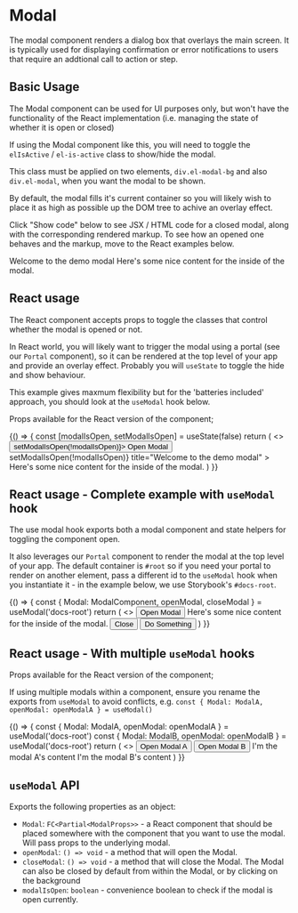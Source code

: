 
<Meta title="Modal" component={Modal} />

# Modal

The modal component renders a dialog box that overlays the main screen. It is typically used for displaying confirmation or error notifications to users that require an addtional call to action or step.

## Basic Usage

The Modal component can be used for UI purposes only, but won't have the functionality of the React implementation (i.e. managing the state of whether it is open or closed)

If using the Modal component like this, you will need to toggle the `elIsActive` / `el-is-active` class to show/hide the modal.

This class must be applied on two elements, `div.el-modal-bg` and also `div.el-modal`, when you want the modal to be shown.

By default, the modal fills it's current container so you will likely wish to place it as high as possible up the DOM tree to achive an overlay effect.

Click "Show code" below to see JSX / HTML code for a closed modal, along with the corresponding rendered markup. To see how an opened one behaves and the markup, move to the React examples below.

<Canvas>
  <Story name="Basic Usage - Closed">
    <ModalBg />
    <ModalContainer>
      <ModalHeader>Welcome to the demo modal</ModalHeader>
      <ModalBody>
        <BodyText>Here's some nice content for the inside of the modal.</BodyText>
      </ModalBody>
    </ModalContainer>
  </Story>
</Canvas>

<RenderHtmlMarkup component="Modal" story="Basic Usage - Closed" />

## React usage

The React component accepts props to toggle the classes that control whether the modal is opened or not.

In React world, you will likely want to trigger the modal using a portal (see our `Portal` component), so it can be rendered at the top level of your app and provide an overlay effect. Probably you will `useState` to toggle the hide and show behaviour.

This example gives maxmum flexibility but for the 'batteries included' approach, you should look at the `useModal` hook below.

Props available for the React version of the component;

<ArgsTable component={Modal} />

<Canvas>
  <Story name="React Modal">
    {() => {
      const [modalIsOpen, setModalIsOpen] = useState(false)
      return (
        <>
          <Button intent="primary" onClick={() => setModalIsOpen(!modalIsOpen)}>
            Open Modal
          </Button>
          <Modal
            isOpen={modalIsOpen}
            onModalClose={() => setModalIsOpen(!modalIsOpen)}
            title="Welcome to the demo modal"
          >
            <BodyText>Here's some nice content for the inside of the modal.</BodyText>
          </Modal>
        </>
      )
    }}
  </Story>
</Canvas>

## React usage - Complete example with `useModal` hook

The use modal hook exports both a modal component and state helpers for toggling the component open.

It also leverages our `Portal` component to render the modal at the top level of your app. The default container is `#root` so if you need your portal to render on another element, pass a different id to the `useModal` hook when you instantiate it - in the example below, we use Storybook's `#docs-root`.

<Canvas>
  <Story name="useModal example">
    {() => {
      const { Modal: ModalComponent, openModal, closeModal } = useModal('docs-root')
      return (
        <>
          <Button intent="primary" onClick={openModal}>
            Open Modal
          </Button>
          <ModalComponent title="Welcome to the demo modal">
            <BodyText>Here's some nice content for the inside of the modal.</BodyText>
            <ButtonGroup alignment="right">
              <Button intent="default" onClick={closeModal}>
                Close
              </Button>
              <Button intent="primary" onClick={console.log}>
                Do Something
              </Button>
            </ButtonGroup>
          </ModalComponent>
        </>
      )
    }}
  </Story>
</Canvas>

## React usage - With multiple `useModal` hooks

Props available for the React version of the component;

<ArgsTable component={Modal} />

If using multiple modals within a component, ensure you rename the exports from `useModal` to avoid conflicts, e.g. `const { Modal: ModalA, openModal: openModalA } = useModal()`

<Canvas>
  <Story name="useModal example - multiple modals">
    {() => {
      const { Modal: ModalA, openModal: openModalA } = useModal('docs-root')
      const { Modal: ModalB, openModal: openModalB } = useModal('docs-root')
      return (
        <>
          <ButtonGroup>
            <Button intent="primary" onClick={openModalA}>
              Open Modal A
            </Button>
            <Button intent="primary" onClick={openModalB}>
              Open Modal B
            </Button>
          </ButtonGroup>
          <ModalA title="Modal A">I'm the modal A's content</ModalA>
          <ModalB title="Modal B">I'm the modal B's content</ModalB>
        </>
      )
    }}
  </Story>
</Canvas>

## `useModal` API

Exports the following properties as an object:

- `Modal`: `FC<Partial<ModalProps>>` - a React component that should be placed somewhere with the component that you want to use the modal. Will pass props to the underlying modal.
- `openModal`: `() => void` - a method that will open the Modal.
- `closeModal`: `() => void` - a method that will close the Modal. The Modal can also be closed by default from within the Modal, or by clicking on the background
- `modalIsOpen`: `boolean` - convenience boolean to check if the modal is open currently.
